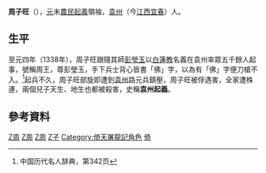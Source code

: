 '''周子旺'''（{{bd|？||1/1/1300-31/12/1339年|catIdx=Z,周}}），[[元|元]]末[[農民起義|農民起義]]領袖，[[袁州|袁州]]（今[[江西|江西]][[宜春|宜春]]）人。

==生平==
至元四年（1338年），周子旺跟隨其師[[彭瑩玉|彭瑩玉]]以[[白蓮教|白蓮教]]名義在袁州率眾五千餘人起事，號稱周王，尊彭瑩玉，手下兵士背心皆書「佛」字，以為有「佛」字便刀槍不入。<ref>中国历代名人辞典，第342页</ref>起兵不久，周子旺部旋即遭到[[袁州|袁州]]路元兵鎮壓，周子旺被俘遇害，全家遭株連，兩個兒子天生、地生也都被殺害，史稱'''袁州起義'''。

== 參考資料 ==
{{reflist}}

{{中國民變起事領袖}}

[[Category:元朝民变领袖|Z周]]
[[Category:宜春人|Z周]]
[[Category:元朝白莲教人物|Z周]]
[[Category:周姓|Z子]]
[[Category:倚天屠龍記角色|Category:倚天屠龍記角色]]
[[Category:金庸筆下真實人物|倚]]